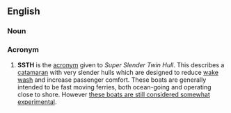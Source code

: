 ==English==
===Noun===
===Acronym===
# '''SSTH''' is the [[acronym]] given to ''Super Slender Twin Hull''. This describes a [[catamaran]] with very slender hulls which are designed to reduce [[w:wake wash|wake wash]] and increase passenger comfort. These boats are generally intended to be fast moving ferries, both ocean-going and operating close to shore. However [[w:SSTH Ocean Arrow|these boats are still considered somewhat experimental]].